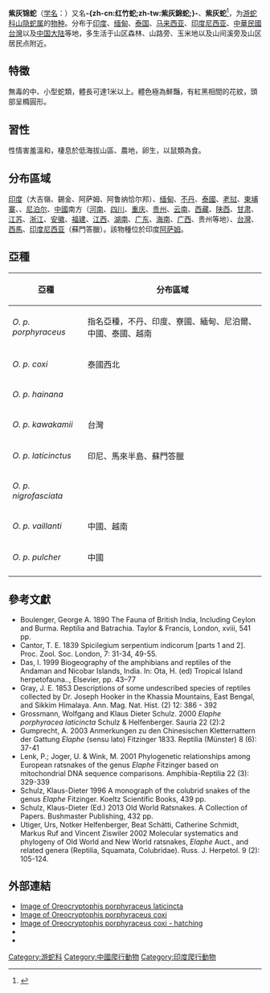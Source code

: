 {{noteTA
|T=zh-cn:紫灰锦蛇; zh-tw:紅竹蛇;
|1=zh-cn:紫灰锦蛇; zh-tw:紅竹蛇;
|2=zh-cn:爬行纲; zh-tw:爬蟲綱;
|3=zh-cn:游蛇科; zh-tw:黃頷蛇科;
}}
{{speciesbox
| image = Gfp-red-mountain-racer.jpg
| image_caption = 紫灰锦蛇
| genus = Oreocryptophis
| parent_authority = 
| species = porphyraceus
| authority = ({{tsl|en|Theodore Edward Cantor||Cantor}}, 1839)
| synonyms = 
*''Elaphe porphyracea''
*''Oreophis porphyraceus''
*''Simotes vaillanti''
*''Liopeltis kawkamii'' 
| subdivision_ rank = 亞種
| subdivisions = {{tsl|en|||見下文}}
}}

'''紫灰锦蛇'''（[[学名|学名]]：{{lang|la|''Oreocryptophis porphyraceus''}}）又名'''-{zh-cn:红竹蛇;zh-tw:紫灰錦蛇;}-'''、'''紫灰蛇'''<ref>{{cite journal |last1=Kai |first1=Wang |last2=Jinlong |first2=Ren |last3=Hongman |first3=Chen |last4=Zhitong |first4=Lyu |last5=Xianguang |first5=Guo |last6=Ke |first6=Jiang |last7=Jinmin |first7=Chen |last8=Jiatang |first8=Li |last9=Peng |first9=Guo |last10=Yingyong |first10=Wang |last11=Jing |first11=Che |title=The updated checklists of amphibians and reptiles of China |journal=Biodiversity Science |date=2020-02-20 |volume=28 |issue=2 |pages=189 |doi=10.17520/biods.2019238}}</ref>，为[[游蛇科|游蛇科]][[山隐蛇属|山隐蛇属]]的[[物种|物种]]。分布于[[印度|印度]]、[[缅甸|缅甸]]、[[泰国|泰国]]、[[马来西亚|马来西亚]]、[[印度尼西亚|印度尼西亚]]、[[中華民國台灣|中華民國台灣]]以及[[中国大陆|中国大陆]]等地，多生活于山区森林、山路旁、玉米地以及山间溪旁及山区居民点附近。

==特徵==
無毒的中、小型蛇類，體長可達1米以上。體色極為鮮豔，有紅黑相間的花紋，頭部呈橢圓形。

==習性==
性情害羞溫和，棲息於低海拔山區、農地，卵生，以鼠類為食。

==分布區域==
[[印度|印度]]（大吉嶺、錫金、阿萨姆、阿鲁纳恰尔邦）、[[缅甸|缅甸]]、[[不丹|不丹]]、[[泰國|泰國]]、[[老挝|老挝]]、[[柬埔寨|柬埔寨]]、{{tsl|en|越南||越南}}、[[尼泊尔|尼泊尔]]、[[中华人民共和国|中國]]南方（[[河南省|河南]]、[[四川省|四川]]、[[重庆市|重庆]]、[[贵州省|贵州]]、[[云南省|云南]]、[[西藏自治区|西藏]]、[[陕西省|陕西]]、[[甘肃省|甘肃]]、[[江苏省|江苏]]、[[浙江省|浙江]]、[[安徽省|安徽]]、[[福建省|福建]]、[[江西省|江西]]、[[湖南省|湖南]]、[[广东省|广东]]、[[海南_(消歧义)|海南]]、[[广西壮族自治区|广西]]、贵州等地）、[[中華民國|台灣]]、[[西馬|西馬]]、[[印度尼西亚|印度尼西亚]]（蘇門答臘）。該物種{{tsl|en|Type locality (biology)|模式产地}}位於印度[[阿萨姆|阿萨姆]]。

==亞種==
{| class="wikitable sortable"
!亞種
!分布區域
|-
|''O. p. porphyraceus''
|指名亞種，不丹、印度、寮國、緬甸、尼泊爾、中國、泰國、越南
|-
|''O. p. coxi''
|泰國西北
|-
|''O. p. hainana''
|
|-
|''O. p. kawakamii''
|台灣
|-
|''O. p. laticinctus''
|印尼、馬來半島、蘇門答臘
|-
|''O. p. nigrofasciata''
|
|-
|''O. p. vaillanti''
|中國、越南
|-
|''O. p. pulcher''
|中國
|-
|}

==參考文獻==
{{reflist}}
{{refbegin}}
* Boulenger, George A. 1890 The Fauna of British India, Including Ceylon and Burma. Reptilia and Batrachia. Taylor & Francis, London, xviii, 541 pp.
* Cantor, T. E. 1839 Spicilegium serpentium indicorum [parts 1 and 2]. Proc. Zool. Soc. London, 7: 31-34, 49-55.
* Das, I. 1999 Biogeography of the amphibians and reptiles of the Andaman and Nicobar Islands, India. In: Ota, H. (ed) Tropical Island herpetofauna.., Elsevier, pp. 43–77
* Gray, J. E. 1853 Descriptions of some undescribed species of reptiles collected by Dr. Joseph Hooker in the Khassia Mountains, East Bengal, and Sikkim Himalaya. Ann. Mag. Nat. Hist. (2) 12: 386 - 392
* Grossmann, Wolfgang and Klaus Dieter Schulz. 2000 ''Elaphe porphyracea laticincta'' Schulz & Helfenberger. Sauria 22 (2):2
* Gumprecht, A. 2003 Anmerkungen zu den Chinesischen Kletternattern der Gattung ''Elaphe'' (sensu lato) Fitzinger 1833. Reptilia (Münster) 8 (6): 37-41
* Lenk, P.; Joger, U. & Wink, M. 2001 Phylogenetic relationships among European ratsnakes of the genus ''Elaphe'' Fitzinger based on mitochondrial DNA sequence comparisons. Amphibia-Reptilia 22 (3): 329-339
* Schulz, Klaus-Dieter 1996 A monograph of the colubrid snakes of the genus ''Elaphe'' Fitzinger. Koeltz Scientific Books, 439 pp.
* Schulz, Klaus-Dieter (Ed.) 2013 Old World Ratsnakes. A Collection of Papers. Bushmaster Publishing, 432 pp. 
* Utiger, Urs, Notker Helfenberger, Beat Schätti, Catherine Schmidt, Markus Ruf and Vincent Ziswiler 2002 Molecular systematics and phylogeny of Old World and New World ratsnakes, ''Elaphe'' Auct., and related genera (Reptilia, Squamata, Colubridae). Russ. J. Herpetol. 9 (2): 105-124.
{{refend}}

==外部連結==
{{Commons category|Oreocryptophis porphyraceus}}
* [https://web.archive.org/web/20110711164037/http://www.herpfocus.com/?HFID=HF20080713-002 Image of Oreocryptophis porphyraceus laticincta]
* [https://web.archive.org/web/20110711164127/http://www.herpfocus.com/?HFID=HF20070330-001 Image of Oreocryptophis porphyraceus coxi]
* [https://web.archive.org/web/20110711164216/http://www.herpfocus.com/?HFID=HF20070606-008 Image of Oreocryptophis porphyraceus coxi - hatching]
* {{NRDB species|genus=Elaphe|species=porphyracea}}
* {{cite web |url=http://www.snakesoftaiwan.com/Oreocryptophis%20porphyracea/species_oreocryptophis_porphyracea.htm |title=''Oreocryptophis porphyraceus kawakamii'' |access-date=2018-03-10 |archive-date=2019-09-11 |archive-url=https://web.archive.org/web/20190911140016/http://snakesoftaiwan.com/Oreocryptophis%20porphyracea/species_oreocryptophis_porphyracea.htm |dead-url=yes }}

{{Taxonbar|from=Q1982486}}

[[Category:游蛇科|Category:游蛇科]]
[[Category:中國爬行動物|Category:中國爬行動物]]
[[Category:印度爬行動物|Category:印度爬行動物]]
